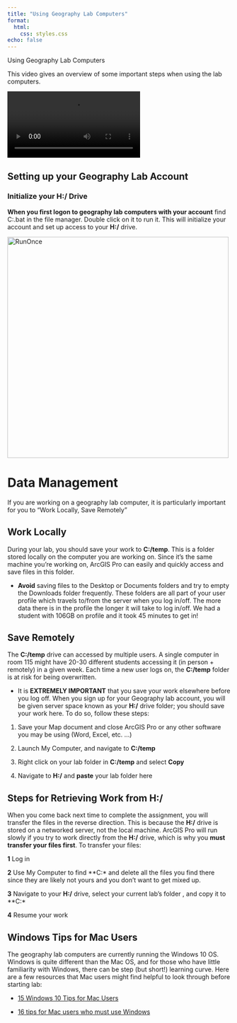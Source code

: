 ```yaml
---
title: "Using Geography Lab Computers"
format: 
  html:
    css: styles.css
echo: false
---
```



Using Geography Lab Computers

This video gives an overview of some important steps when using the lab computers.

![](videos/GEOS_270-Saving_Your_Work.mp4)

## Setting up your Geography Lab Account

### Initialize your H:/ Drive

**When you first logon to geography lab computers with your account** find C:\Apps\RunOnce.bat in the file manager.  Double click on it to run it.  This will initialize your account and set up access to your **H:/** drive.

<img src="images/RunOnce_File_Location.PNG" alt="RunOnce" class="inline" width="500"/>


# Data Management

If you are working on a geography lab computer, it is particularly important for you to "Work Locally, Save Remotely"

## Work Locally

During your lab, you should save your work to **C:/temp**. This is a folder stored locally on the computer you are working on.  Since it's the same machine you're working on, ArcGIS Pro can easily and quickly access and save files in this folder.  

* **Avoid** saving files to the Desktop or Documents folders and try to empty the Downloads folder frequently. These folders are all part of your user profile which travels to/from the server when you log in/off. The more data there is in the profile the longer it will take to log in/off. We had a student with 106GB on profile and it took 45 minutes to get in!

## Save Remotely

The **C:/temp** drive can accessed by multiple users.  A single computer in room 115 might have 20-30 different students accessing it (in person + remotely) in a given week.  Each time a new user logs on, the **C:/temp** folder is at risk for being overwritten. 

* It is **EXTREMELY IMPORTANT** that you save your work elsewhere before you log off.  When you sign up for your Geography lab account, you will be given server space known as your **H:/** drive folder; you should save your work here. To do so, follow these steps:

1. Save your Map document and close ArcGIS Pro or any other software you may be using (Word, Excel, etc. ...)

2. Launch My Computer, and navigate to **C:/temp**

3. Right click on your lab folder in **C:/temp** and select **Copy**

4. Navigate to **H:/** and **paste** your lab folder here

## Steps for Retrieving Work from H:/


When you come back next time to complete the assignment, you will transfer the files in the reverse direction. This is because the **H:/** drive is stored on a networked server, not the local machine.  ArcGIS Pro will run slowly if you try to work directly from the **H:/** drive, which is why you **must transfer your files first**. To transfer your files:

**1** Log in

**2** Use My Computer to find **C:\temp** and delete all the files you find there since they are likely not yours and you don't want to get mixed up.

**3** Navigate to your **H:/** drive, select your current lab's folder , and copy it to **C:\temp**

**4** Resume your work

## Windows Tips for Mac Users

The geography lab computers are currently running the Windows 10 OS.  Windows is quite different than the Mac OS, and for those who have little familiarity with Windows, there can be step (but short!) learning curve.  Here are a few resources that Mac users might find helpful to look through before starting lab:

* [15 Windows 10 Tips for Mac Users](https://www.pcmag.com/how-to/windows-10-tips-for-mac-users)

* [16 tips for Mac users who must use Windows](https://www.computerworld.com/article/2476636/16-tips-for-mac-users-who-must-use-windows.html)
